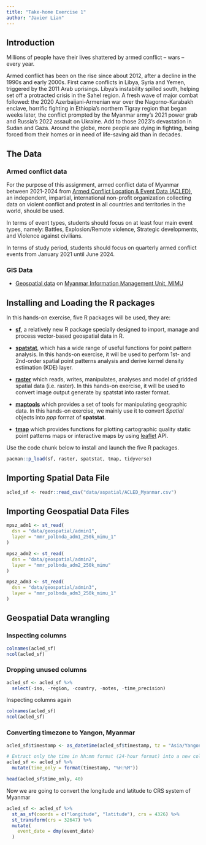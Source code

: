 ```yaml
---
title: "Take-home Exercise 1"
author: "Javier Lian"
---
```


## Introduction

Millions of people have their lives shattered by armed conflict – wars – every year.

Armed conflict has been on the rise since about 2012, after a decline in the 1990s and early 2000s. First came conflicts in Libya, Syria and Yemen, triggered by the 2011 Arab uprisings. Libya’s instability spilled south, helping set off a protracted crisis in the Sahel region. A fresh wave of major combat followed: the 2020 Azerbaijani-Armenian war over the Nagorno-Karabakh enclave, horrific fighting in Ethiopia’s northern Tigray region that began weeks later, the conflict prompted by the Myanmar army’s 2021 power grab and Russia’s 2022 assault on Ukraine. Add to those 2023’s devastation in Sudan and Gaza. Around the globe, more people are dying in fighting, being forced from their homes or in need of life-saving aid than in decades.

## **The Data**

### **Armed conflict data**

For the purpose of this assignment, armed conflict data of Myanmar between 2021-2024 from [Armed Conflict Location & Event Data (ACLED)](https://acleddata.com/), an independent, impartial, international non-profit organization collecting data on violent conflict and protest in all countries and territories in the world, should be used.

In terms of event types, students should focus on at least four main event types, namely: Battles, Explosion/Remote violence, Strategic developments, and Violence against civilians.

In terms of study period, students should focus on quarterly armed conflict events from January 2021 until June 2024.

### **GIS Data**

-   [Geospatial data](http://geonode.themimu.info/layers/?limit=100&offset=0) on [Myanmar Information Management Unit, MIMU](http://www.themimu.info/)

## **Installing and Loading the R packages**

In this hands-on exercise, five R packages will be used, they are:

-   [**sf**](https://r-spatial.github.io/sf/), a relatively new R package specially designed to import, manage and process vector-based geospatial data in R.

-   [**spatstat**](https://spatstat.org/), which has a wide range of useful functions for point pattern analysis. In this hands-on exercise, it will be used to perform 1st- and 2nd-order spatial point patterns analysis and derive kernel density estimation (KDE) layer.

-   [**raster**](https://cran.r-project.org/web/packages/raster/) which reads, writes, manipulates, analyses and model of gridded spatial data (i.e. raster). In this hands-on exercise, it will be used to convert image output generate by spatstat into raster format.

-   [**maptools**](https://cran.r-project.org/web/packages/maptools/index.html) which provides a set of tools for manipulating geographic data. In this hands-on exercise, we mainly use it to convert *Spatial* objects into *ppp* format of **spatstat**.

-   [**tmap**](https://cran.r-project.org/web/packages/tmap/index.html) which provides functions for plotting cartographic quality static point patterns maps or interactive maps by using [leaflet](https://leafletjs.com/) API.

Use the code chunk below to install and launch the five R packages.

```r
pacman::p_load(sf, raster, spatstat, tmap, tidyverse)
```

## Importing Spatial Data File

```r
acled_sf <- readr::read_csv("data/aspatial/ACLED_Myanmar.csv")
```

## Importing Geospatial Data Files

```r
mpsz_adm1 <- st_read(
  dsn = "data/geospatial/admin1",
  layer = "mmr_polbnda_adm1_250k_mimu_1"
)

mpsz_adm2 <- st_read(
  dsn = "data/geospatial/admin2",
  layer = "mmr_polbnda_adm2_250k_mimu"
)

mpsz_adm3 <- st_read(
  dsn = "data/geospatial/admin3",
  layer = "mmr_polbnda_adm3_250k_mimu_1"
)
```

## Geospatial Data wrangling

### Inspecting columns

```r
colnames(acled_sf)
ncol(acled_sf)
```

### Dropping unused columns

```r
acled_sf <- acled_sf %>%
  select(-iso, -region, -country, -notes, -time_precision)
```

Inspecting columns again

```r
colnames(acled_sf)
ncol(acled_sf)
```

### Converting timezone to Yangon, Myanmar

```r
acled_sf$timestamp <- as_datetime(acled_sf$timestamp, tz = "Asia/Yangon")

# Extract only the time in hh:mm format (24-hour format) into a new column
acled_sf <- acled_sf %>%
  mutate(time_only = format(timestamp, "%H:%M"))

head(acled_sf$time_only, 40)
```

Now we are going to convert the longitude and latitude to CRS system of Myanmar

```r
acled_sf <- acled_sf %>%
  st_as_sf(coords = c("longitude", "latitude"), crs = 4326) %>%
  st_transform(crs = 32647) %>%
  mutate(
    event_date = dmy(event_date)
  )
```
